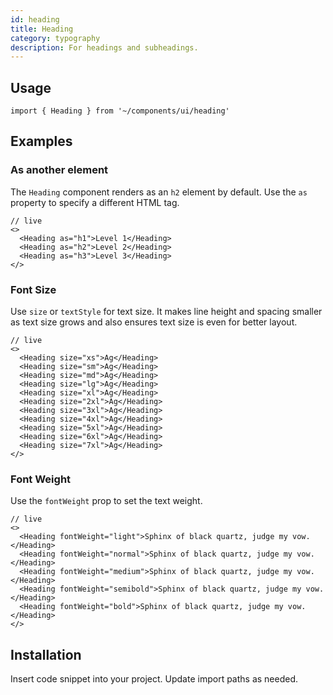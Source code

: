 ```yaml
---
id: heading
title: Heading
category: typography
description: For headings and subheadings.
---
```


## Usage

```tsx
import { Heading } from '~/components/ui/heading'
```

## Examples

### As another element

The `Heading` component renders as an `h2` element by default. Use the `as` property to specify a different HTML tag.

```tsx
// live
<>
  <Heading as="h1">Level 1</Heading>
  <Heading as="h2">Level 2</Heading>
  <Heading as="h3">Level 3</Heading>
</>
```

### Font Size

Use `size` or `textStyle` for text size. It makes line height and spacing smaller as text size grows and also ensures
text size is even for better layout.

```tsx
// live
<>
  <Heading size="xs">Ag</Heading>
  <Heading size="sm">Ag</Heading>
  <Heading size="md">Ag</Heading>
  <Heading size="lg">Ag</Heading>
  <Heading size="xl">Ag</Heading>
  <Heading size="2xl">Ag</Heading>
  <Heading size="3xl">Ag</Heading>
  <Heading size="4xl">Ag</Heading>
  <Heading size="5xl">Ag</Heading>
  <Heading size="6xl">Ag</Heading>
  <Heading size="7xl">Ag</Heading>
</>
```

### Font Weight

Use the `fontWeight` prop to set the text weight.

```tsx
// live
<>
  <Heading fontWeight="light">Sphinx of black quartz, judge my vow.</Heading>
  <Heading fontWeight="normal">Sphinx of black quartz, judge my vow.</Heading>
  <Heading fontWeight="medium">Sphinx of black quartz, judge my vow.</Heading>
  <Heading fontWeight="semibold">Sphinx of black quartz, judge my vow.</Heading>
  <Heading fontWeight="bold">Sphinx of black quartz, judge my vow.</Heading>
</>
```

## Installation

Insert code snippet into your project. Update import paths as needed.

<InstallationGuide />
